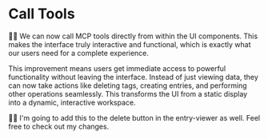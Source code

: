 # Call Tools

👨‍💼 We can now call MCP tools directly from within the UI components. This makes the interface truly interactive and functional, which is exactly what our users need for a complete experience.

This improvement means users get immediate access to powerful functionality without leaving the interface. Instead of just viewing data, they can now take actions like deleting tags, creating entries, and performing other operations seamlessly. This transforms the UI from a static display into a dynamic, interactive workspace.

🧝‍♀️ I'm going to add this to the delete button in the entry-viewer as well. Feel free to <NextDiffLink>check out my changes</NextDiffLink>.
